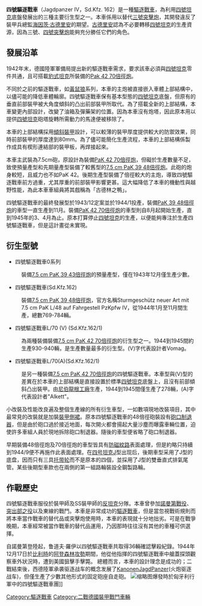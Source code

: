 {{Unreferenced|time=2017-05-02T16:10:09+00:00}}
{{noteTA
|G1=軍事
}}
{{Infobox Weapon
|name= 四號驅逐戰車L/48
|image= [[File:Jagdpanzer_IV_(Panzerjäger_39).jpg|300px]]
|照片說明=
|origin={{flag|納粹德國}}
|type=[[驅逐戰車|驅逐戰車]]
|is_vehicle=yes
|crew= 4 
|length= 6.85米
|width= 3.17米
|height= 1.85米
|weight= 24噸
|armour= 10 - 80毫米[[滾軋均質鋼|滾軋均質鋼板]]
|primary_armament= 1×[[7.5釐米_Pak_39炮|7.5 cm Pak 39 L/48反坦克炮]] 79發
|secondary_armament= 1×7.92毫米[[MG34通用機槍|MG34通用機槍]]<br />裝備600發子彈
|engine= Maybach HL 120 TRM
|engine_power= 300馬力
|suspension= 簧板式避震（Leaf springs）
|road= 40公里/小時
|pw_ratio= 12.5馬力/噸
|vehicle_range= 210公里
}}
'''四號驅逐戰車'''（Jagdpanzer IV，Sd.Kfz. 162）是一種[[驅逐戰車|驅逐戰車]]，為利用[[四號坦克|四號坦克]]底盤發展出的三種主要衍生型之一。本車係用以替代[[三號突擊炮|三號突擊炮]]，其開發違反了裝甲兵總監[[海因茨·古德里安|海因茨·古德里安]]的期望。[[古德里安|古德里安]]認為不必要轉移[[四號坦克|四號坦克]]的生產資源，因為三號、[[四號突擊炮|四號突擊炮]]能夠充分勝任它們的角色。

== 發展沿革 ==

1942年末，德國陸軍軍備局提出新的驅逐戰車需求，要求該車必須與[[四號坦克|四號坦克]]零件共通，且可搭載[[豹式坦克|豹式坦克]]所裝備的[[7.5cm_KwK_42|Pak 42 70倍徑炮]]。

不同於之前的驅逐戰車，如[[黃鼠狼III驅逐戰車|黃鼠狼]]系列，本車的主炮被直接嵌入車體上部結構中，以儘可能的降低車體輪廓。四號驅逐戰車保有基本型態的[[四號坦克|四號坦克]]底盤，但原有的垂直前部裝甲被大角度傾斜的凸出前部裝甲所取代。為了搭載全新的上部結構，本車變更內部設計，改變了油箱及彈藥架的位置。因為本車沒有炮塔，因此原本用以提供[[四號坦克|四號坦克]]砲塔旋轉所需動力的馬達便被移除了。

本車的上部結構採用[[傾斜裝甲|傾斜裝甲]]設計，可以較薄的裝甲厚度提供較大的防禦效果，同時前部裝甲的厚度達到80mm。為了儘可能簡化生產流程，本車的上部結構係製作成具有楔形連結部的裝甲板，再焊接起來。

本車主武裝為7.5cm砲，原設計為裝備[[PaK_42_70倍徑炮|PaK 42 70倍徑炮]]，但礙於生產數量不足，致使預量產型和先期量產型裝備了較舊型的[[7.5釐米_Pak_39炮|7.5 cm PaK 39 48倍徑炮]]。此砲的炮身較短，且威力也不如PaK 42。後期生產型裝備了倍徑較大的主炮，導致四號驅逐戰車前方過重，尤其厚重的前部裝甲影響更甚。這大幅降低了本車的機動性與越野性能，為此本車車組員將其戲稱為「古德林之鴨」。

四號驅逐戰車的最終發展型於1943/12定案並於1944/1投產，裝備[[7.5釐米_Pak_39炮|PaK 39 48倍徑炮]]的車型一直生產到11月。裝備[[PaK_42_70倍徑炮|PaK 42 70倍徑炮]]的車型則自8月起開始生產，直到1945年的3、4月為止。原本打算停止[[四號坦克|四號坦克]]的生產，以便能夠專注於生產四號驅逐戰車，但是這計畫從未實現。

== 衍生型號 ==
{{Infobox Weapon
|name= 四號驅逐戰車L/70(V)
|image=[[File:Jagdpanzer_IV_CWM_1.jpg|300px]]
|caption=
|origin=[[納粹德國|納粹德國]]
|type=[[驅逐戰車|驅逐戰車]]
|is_vehicle=yes
|crew= 4
|length= 8.5米
|width= 3.17米
|height= 1.85米
|weight= 25.8噸
|armour= 10 - 80毫米[[滾軋均質鋼|滾軋均質鋼板]]
|primary_armament= 1×[[KwK_42|7.5 cm Pak 42 L/70]]
|secondary_armament= 1×7.92毫米[[MG34通用機槍|MG34通用機槍]]<br /> 600發
|engine= Maybach HL 120 TRM
|engine_power= 300馬力
|suspension= 簧板式避震（Leaf springs）
|road= 35公里/小時
|pw_ratio= 11.63馬力/噸
|vehicle_range= 210公里
}}
* 四號驅逐戰車0系列
:裝備[[7.5釐米_Pak_39炮|7.5 cm PaK 39 43倍徑炮]]的預量產型，僅在1943年12月僅生產少數。
* 四號驅逐戰車(Sd.Kfz.162)
:裝備[[7.5釐米_Pak_39炮|7.5 cm PaK 39 48倍徑炮]]，官方名稱Sturmgeschütz neuer Art mit 7.5 cm PaK L/48 auf Fahrgestell PzKpfw IV，從1944年1月至11月間生產，總數769-784輛。
* 四號驅逐戰車L/70 (V) (Sd.Kfz.162/1)
:為兩種裝備裝備[[KwK_42|7.5 cm PaK 42 70倍徑炮]]的衍生型之一。1944到1945間約生產930-940輛，是生產數量最多的衍生型。(V)字代表設計者Vomag。
* 四號驅逐戰車L/70(A)(Sd.Kfz.162/1)
:是另一種裝備[[KwK_42|7.5 cm PaK 42 70倍徑炮]]的四號驅逐戰車。本車型與(V)型的差異在於本車的上部結構是直接設置於標準[[四號坦克|四號坦克]]底盤上，且沒有前部傾斜凸出裝甲。由[[尼伯龍根工廠|尼伯龍根工廠]]生產，1944到1945間僅生產了278輛，(A)字代表設計者"Alkett"。

小改裝及性能改良遍及整個生產線的所有衍生車型，一如數項現地改裝項目，其中最常見的改裝就是加裝[[裝甲側裙|裝甲側裙]]。原本四號驅逐戰車的48倍徑砲裝設有[[砲口制退器|砲口制退器]]，但是由於砲口過於接近地面，每次開火都會揚起大量沙塵而曝露車輛位置，迫使許多車組人員於現地拆除砲口制退器。隨後的車型便省略了砲口制退器。

早期裝備48倍徑炮及70倍徑炮的車型皆具有[[防磁紋路|防磁紋路]]表面處理，但是約略只持續到1944/9便不再施作此表面處理。在[[四号坦克|四号坦克]]J型出现后，後期車型采用了J型的底盘，因而只有三具[[托带轮|托带轮]]而不是原本的四個，並採用了J型的雙垂直式排氣尾管。某些後期型車款也在兩側的第一組路輪裝設全鋼製路輪。

== 作戰歷史 ==
四號驅逐戰車服役於裝甲師及SS裝甲師的[[反坦克|反坦克]]分隊。本車曾參加[[諾曼第戰役|諾曼第戰役]]、[[突出部之役|突出部之役]]以及東線的戰鬥。本車是非常成功的[[驅逐戰車|驅逐戰車]]，但是當忽視戰術規則而將本車當作戰車的替代品或突擊炮使用時，本車的表現就十分地拙劣。可是在戰爭晚期，本車經常被當作戰車的替代品運用，乃因那時往往沒有其他的車種可供選擇。

自諾曼第登陸起，鲁道夫·羅伊以四號驅逐戰車共取得36輛確認擊殺紀錄。1944年12月17日於[[比利時|比利時]]的[[突出部之役|阿登森林攻勢]]期間，他從他指揮的四號驅逐戰車中艙蓋探頭觀察車外狀況時，遭到美國狙擊手擊斃。
總體而言，本車的設計理念是成功的；二戰結束後，西德陸軍承袭驱逐战车的概念发展了[[KanonenJagdPanzer|KanonenJagdPanzer]](火炮驱逐战车)，但僅生產了少數其他形式的固定砲座自走砲。
[[File:Bundesarchiv_Bild_146-1976-039-09,_Ungarn,_Jagdpanzer_und_Grenadiere_auf_dem_Marsch.jpg|缩略图]]爆發時於匈牙利行軍中的四號驅逐戰車團]]

{{二次大戰德軍AFVs}}

{{Authority control}}
[[Category:驅逐戰車|Category:驅逐戰車]]
[[Category:二戰德國裝甲戰鬥車輛|Category:二戰德國裝甲戰鬥車輛]]